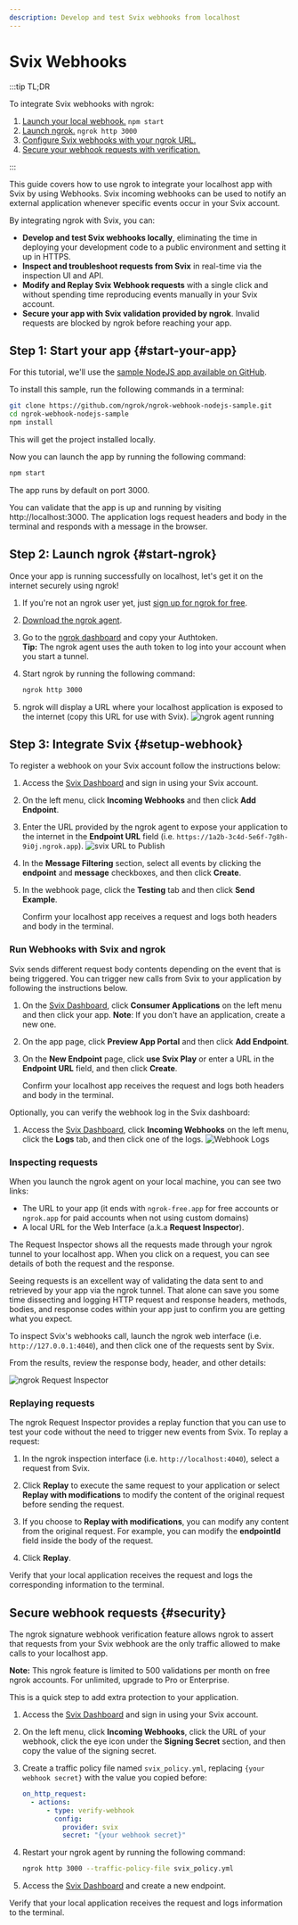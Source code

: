 ```yaml
---
description: Develop and test Svix webhooks from localhost
---
```


# Svix Webhooks

:::tip TL;DR

To integrate Svix webhooks with ngrok:

1. [Launch your local webhook.](#start-your-app) `npm start`
1. [Launch ngrok.](#start-ngrok) `ngrok http 3000`
1. [Configure Svix webhooks with your ngrok URL.](#setup-webhook)
1. [Secure your webhook requests with verification.](#security)

:::

This guide covers how to use ngrok to integrate your localhost app with Svix by using Webhooks.
Svix incoming webhooks can be used to notify an external application whenever specific events occur in your Svix account.

By integrating ngrok with Svix, you can:

- **Develop and test Svix webhooks locally**, eliminating the time in deploying your development code to a public environment and setting it up in HTTPS.
- **Inspect and troubleshoot requests from Svix** in real-time via the inspection UI and API.
- **Modify and Replay Svix Webhook requests** with a single click and without spending time reproducing events manually in your Svix account.
- **Secure your app with Svix validation provided by ngrok**. Invalid requests are blocked by ngrok before reaching your app.

## **Step 1**: Start your app {#start-your-app}

For this tutorial, we'll use the [sample NodeJS app available on GitHub](https://github.com/ngrok/ngrok-webhook-nodejs-sample).

To install this sample, run the following commands in a terminal:

```bash
git clone https://github.com/ngrok/ngrok-webhook-nodejs-sample.git
cd ngrok-webhook-nodejs-sample
npm install
```

This will get the project installed locally.

Now you can launch the app by running the following command:

```bash
npm start
```

The app runs by default on port 3000.

You can validate that the app is up and running by visiting http://localhost:3000. The application logs request headers and body in the terminal and responds with a message in the browser.

## **Step 2**: Launch ngrok {#start-ngrok}

Once your app is running successfully on localhost, let's get it on the internet securely using ngrok!

1. If you're not an ngrok user yet, just [sign up for ngrok for free](https://ngrok.com/signup).

1. [Download the ngrok agent](https://download.ngrok.com).

1. Go to the [ngrok dashboard](https://dashboard.ngrok.com) and copy your Authtoken. <br />
   **Tip:** The ngrok agent uses the auth token to log into your account when you start a tunnel.
1. Start ngrok by running the following command:

   ```bash
   ngrok http 3000
   ```

1. ngrok will display a URL where your localhost application is exposed to the internet (copy this URL for use with Svix).
   ![ngrok agent running](/img/integrations/launch_ngrok_tunnel.png)

## **Step 3**: Integrate Svix {#setup-webhook}

To register a webhook on your Svix account follow the instructions below:

1. Access the [Svix Dashboard](https://dashboard.svix.com/) and sign in using your Svix account.

1. On the left menu, click **Incoming Webhooks** and then click **Add Endpoint**.

1. Enter the URL provided by the ngrok agent to expose your application to the internet in the **Endpoint URL** field (i.e. `https://1a2b-3c4d-5e6f-7g8h-9i0j.ngrok.app`).
   ![svix URL to Publish](img/ngrok_url_configuration_svix.png)

1. In the **Message Filtering** section, select all events by clicking the **endpoint** and **message** checkboxes, and then click **Create**.

1. In the webhook page, click the **Testing** tab and then click **Send Example**.

   Confirm your localhost app receives a request and logs both headers and body in the terminal.

### Run Webhooks with Svix and ngrok

Svix sends different request body contents depending on the event that is being triggered.
You can trigger new calls from Svix to your application by following the instructions below.

1. On the [Svix Dashboard](https://dashboard.svix.com/), click **Consumer Applications** on the left menu and then click your app.
   **Note**: If you don't have an application, create a new one.

1. On the app page, click **Preview App Portal** and then click **Add Endpoint**.

1. On the **New Endpoint** page, click **use Svix Play** or enter a URL in the **Endpoint URL** field, and then click **Create**.

   Confirm your localhost app receives the request and logs both headers and body in the terminal.

Optionally, you can verify the webhook log in the Svix dashboard:

1. Access the [Svix Dashboard](https://dashboard.svix.com/), click **Incoming Webhooks** on the left menu, click the **Logs** tab, and then click one of the logs.
   ![Webhook Logs](img/ngrok_logs_svix.png)

### Inspecting requests

When you launch the ngrok agent on your local machine, you can see two links:

- The URL to your app (it ends with `ngrok-free.app` for free accounts or `ngrok.app` for paid accounts when not using custom domains)
- A local URL for the Web Interface (a.k.a **Request Inspector**).

The Request Inspector shows all the requests made through your ngrok tunnel to your localhost app. When you click on a request, you can see details of both the request and the response.

Seeing requests is an excellent way of validating the data sent to and retrieved by your app via the ngrok tunnel. That alone can save you some time dissecting and logging HTTP request and response headers, methods, bodies, and response codes within your app just to confirm you are getting what you expect.

To inspect Svix's webhooks call, launch the ngrok web interface (i.e. `http://127.0.0.1:4040`), and then click one of the requests sent by Svix.

From the results, review the response body, header, and other details:

![ngrok Request Inspector](img/ngrok_introspection_svix_webhooks.png)

### Replaying requests

The ngrok Request Inspector provides a replay function that you can use to test your code without the need to trigger new events from Svix. To replay a request:

1. In the ngrok inspection interface (i.e. `http://localhost:4040`), select a request from Svix.

1. Click **Replay** to execute the same request to your application or select **Replay with modifications** to modify the content of the original request before sending the request.

1. If you choose to **Replay with modifications**, you can modify any content from the original request. For example, you can modify the **endpointId** field inside the body of the request.

1. Click **Replay**.

Verify that your local application receives the request and logs the corresponding information to the terminal.

## Secure webhook requests {#security}

The ngrok signature webhook verification feature allows ngrok to assert that requests from your Svix webhook are the only traffic allowed to make calls to your localhost app.

**Note:** This ngrok feature is limited to 500 validations per month on free ngrok accounts. For unlimited, upgrade to Pro or Enterprise.

This is a quick step to add extra protection to your application.

1. Access the [Svix Dashboard](https://dashboard.svix.com/) and sign in using your Svix account.

1. On the left menu, click **Incoming Webhooks**, click the URL of your webhook, click the eye icon under the **Signing Secret** section, and then copy the value of the signing secret.

1. Create a traffic policy file named `svix_policy.yml`, replacing `{your webhook secret}` with the value you copied before:

   ```yaml
   on_http_request:
     - actions:
         - type: verify-webhook
           config:
             provider: svix
             secret: "{your webhook secret}"
   ```

1. Restart your ngrok agent by running the following command:

   ```bash
   ngrok http 3000 --traffic-policy-file svix_policy.yml
   ```

1. Access the [Svix Dashboard](https://dashboard.svix.com/) and create a new endpoint.

Verify that your local application receives the request and logs information to the terminal.
